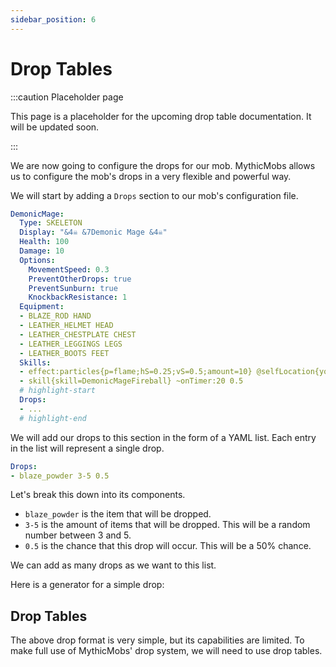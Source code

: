 ```yaml
---
sidebar_position: 6
---
```


# Drop Tables

:::caution Placeholder page

This page is a placeholder for the upcoming drop table documentation. It will be updated soon.

:::

We are now going to configure the drops for our mob.
MythicMobs allows us to configure the mob's drops in a very flexible and powerful way.

We will start by adding a `Drops` section to our mob's configuration file.

```yml title="/plugins/MythicMobs/Mobs/DemonicMage.yml"
DemonicMage:
  Type: SKELETON
  Display: "&4☠ &7Demonic Mage &4☠"
  Health: 100
  Damage: 10
  Options:
    MovementSpeed: 0.3
    PreventOtherDrops: true
    PreventSunburn: true
    KnockbackResistance: 1
  Equipment:
  - BLAZE_ROD HAND
  - LEATHER_HELMET HEAD
  - LEATHER_CHESTPLATE CHEST
  - LEATHER_LEGGINGS LEGS
  - LEATHER_BOOTS FEET
  Skills:
  - effect:particles{p=flame;hS=0.25;vS=0.5;amount=10} @selfLocation{yoffset=1} ~onTimer:5
  - skill{skill=DemonicMageFireball} ~onTimer:20 0.5
  # highlight-start
  Drops:
  - ...
  # highlight-end
```

We will add our drops to this section in the form of a YAML list.
Each entry in the list will represent a single drop.

```yml
Drops:
- blaze_powder 3-5 0.5
```

Let's break this down into its components.

* `blaze_powder` is the item that will be dropped.
* `3-5` is the amount of items that will be dropped. This will be a random number between 3 and 5.
* `0.5` is the chance that this drop will occur. This will be a 50% chance.

We can add as many drops as we want to this list.

Here is a generator for a simple drop:

<DropGenerator />

## Drop Tables

The above drop format is very simple, but its capabilities are limited.
To make full use of MythicMobs' drop system, we will need to use drop tables.
